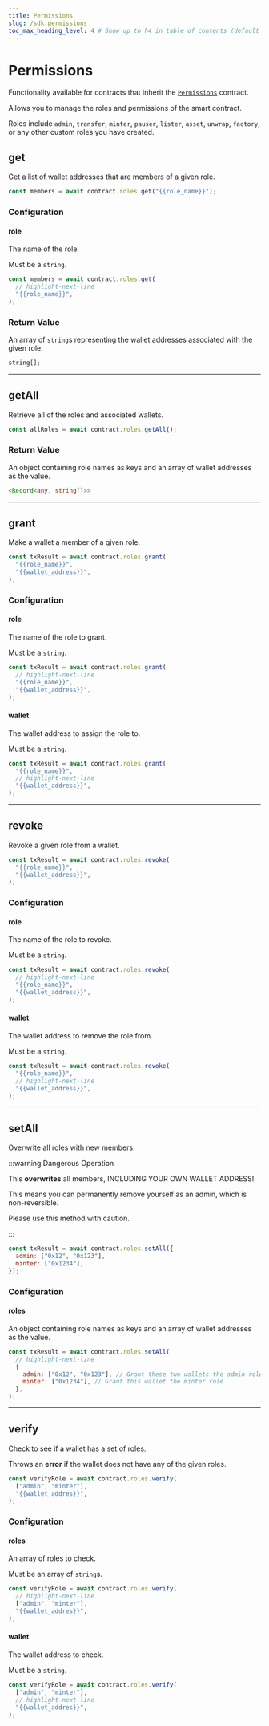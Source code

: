 ```yaml
---
title: Permissions
slug: /sdk.permissions
toc_max_heading_level: 4 # Show up to h4 in table of contents (default is up to h3)
---
```


# Permissions

Functionality available for contracts that inherit the [`Permissions`](/contracts/Permissions) contract.

Allows you to manage the roles and permissions of the smart contract.

Roles include
`admin`, `transfer`, `minter`, `pauser`, `lister`, `asset`, `unwrap`, `factory`,
or any other custom roles you have created.

## get

Get a list of wallet addresses that are members of a given role.

```javascript
const members = await contract.roles.get("{{role_name}}");
```

### Configuration

#### role

The name of the role.

Must be a `string`.

```javascript
const members = await contract.roles.get(
  // highlight-next-line
  "{{role_name}}",
);
```

### Return Value

An array of `string`s representing the wallet addresses associated with the given role.

```typescript
string[];
```

<hr className="divider" />

## getAll

Retrieve all of the roles and associated wallets.

```javascript
const allRoles = await contract.roles.getAll();
```

### Return Value

An object containing role names as keys and an array of wallet addresses as the value.

```typescript
<Record<any, string[]>>
```

<hr className="divider" />

## grant

Make a wallet a member of a given role.

```javascript
const txResult = await contract.roles.grant(
  "{{role_name}}",
  "{{wallet_address}}",
);
```

### Configuration

#### role

The name of the role to grant.

Must be a `string`.

```javascript
const txResult = await contract.roles.grant(
  // highlight-next-line
  "{{role_name}}",
  "{{wallet_address}}",
);
```

#### wallet

The wallet address to assign the role to.

Must be a `string`.

```javascript
const txResult = await contract.roles.grant(
  "{{role_name}}",
  // highlight-next-line
  "{{wallet_address}}",
);
```

<hr className="divider" />

## revoke

Revoke a given role from a wallet.

```javascript
const txResult = await contract.roles.revoke(
  "{{role_name}}",
  "{{wallet_address}}",
);
```

### Configuration

#### role

The name of the role to revoke.

Must be a `string`.

```javascript
const txResult = await contract.roles.revoke(
  // highlight-next-line
  "{{role_name}}",
  "{{wallet_address}}",
);
```

#### wallet

The wallet address to remove the role from.

Must be a `string`.

```javascript
const txResult = await contract.roles.revoke(
  "{{role_name}}",
  // highlight-next-line
  "{{wallet_address}}",
);
```

<hr className="divider" />

## setAll

Overwrite all roles with new members.

:::warning Dangerous Operation

This **overwrites** all members, INCLUDING YOUR OWN WALLET ADDRESS!

This means you can permanently remove yourself as an admin, which is non-reversible.

Please use this method with caution.

:::

```javascript
const txResult = await contract.roles.setAll({
  admin: ["0x12", "0x123"],
  minter: ["0x1234"],
});
```

### Configuration

#### roles

An object containing role names as keys and an array of wallet addresses as the value.

```javascript
const txResult = await contract.roles.setAll(
  // highlight-next-line
  {
    admin: ["0x12", "0x123"], // Grant these two wallets the admin role
    minter: ["0x1234"], // Grant this wallet the minter role
  },
);
```

<hr className="divider" />

## verify

Check to see if a wallet has a set of roles.

Throws an **error** if the wallet does not have any of the given roles.

```javascript
const verifyRole = await contract.roles.verify(
  ["admin", "minter"],
  "{{wallet_addres}}",
);
```

### Configuration

#### roles

An array of roles to check.

Must be an array of `string`s.

```javascript
const verifyRole = await contract.roles.verify(
  // highlight-next-line
  ["admin", "minter"],
  "{{wallet_addres}}",
);
```

#### wallet

The wallet address to check.

Must be a `string`.

```javascript
const verifyRole = await contract.roles.verify(
  ["admin", "minter"],
  // highlight-next-line
  "{{wallet_addres}}",
);
```
